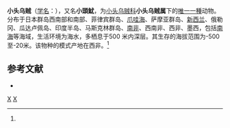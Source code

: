 {{Speciesbox
| taxon = Cranchia scabra
| image = Cranchia scabra.jpg
| parent_authority = [[William_Elford_Leach|Leach]], 1817
| authority = (Leach, 1817)<ref name='id10865'>{{cite web| url =http://www.bioinfo.cn/db05/BjdwSpecies.php?action=view&id=10865| title =小头乌贼| work =《中国动物物种编目数据库》| publisher =中国科学院微生物研究所| author =中国科学院动物研究所| accessdate =2009-04-28| deadurl =yes| archiveurl =https://web.archive.org/web/20160305083133/http://www.bioinfo.cn/db05/BjdwSpecies.php?action=view&id=10865| archivedate =2016-03-05}}</ref>
}}

'''小头乌贼'''（[[学名|学名]]：{{lang|la|''Cranchia scabra''}}），又名'''小頭魷'''，为[[小头乌贼科|小头乌贼科]]'''小头乌贼属'''下的[[單型|唯一一種]]动物。分布于日本群岛西南部和南部、菲律宾群岛、[[爪哇海|爪哇海]]、萨摩亚群岛、[[新西兰|新西兰]]、俄勒冈、瓜达卢佩岛、印度半岛、马斯克林群岛、[[南非|南非]]、西南非、西非、墨西，包括[[南海|南海]]等海域，生活环境为海水，多栖息于500 米内深层。其生存的海拔范围为-500至-20米。该物种的模式产地在西非。<ref name='id10865'/>

== 参考文献 ==
{{reflist}}
* {{TaiBNET| zh=小頭魷 | id=400992 | binomial=Cranchia scabra | authority=Leach, 1817 | var= | accessdate=2013-01-24}}
{{章魚小作品}}

{{Taxonbar}}
[[Category:1817年描述的动物|X]]
[[Category:小頭魷科|X]]